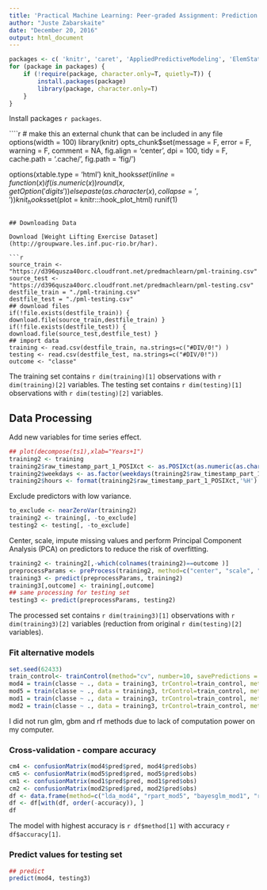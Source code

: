 ```yaml
---
title: 'Practical Machine Learning: Peer-graded Assignment: Prediction Assignment Writeup'
author: "Juste Zabarskaite"
date: "December 20, 2016"
output: html_document
---
```


```r
packages <- c( 'knitr', 'caret', 'AppliedPredictiveModeling', 'ElemStatLearn', 'pgmm', 'rpart', 'gbm', 'lubridate', 'forecast', 'e1071', 'rattle', 'rpart.plot', 'randomForest', 'RANN', 'MASS')
for (package in packages) {
    if (!require(package, character.only=T, quietly=T)) {
        install.packages(package)
        library(package, character.only=T)
    }
}
```

Install packages `r packages`.

````r
# make this an external chunk that can be included in any file
options(width = 100)
library(knitr)
opts_chunk$set(message = F, error = F, warning = F, comment = NA, fig.align = 'center', dpi = 100, tidy = F, cache.path = '.cache/', fig.path = 'fig/')

options(xtable.type = 'html')
knit_hooks$set(inline = function(x) {
  if(is.numeric(x)) {
    round(x, getOption('digits'))
  } else {
    paste(as.character(x), collapse = ', ')
  }
})
knit_hooks$set(plot = knitr:::hook_plot_html)
runif(1)
```

## Downloading Data

Download [Weight Lifting Exercise Dataset](http://groupware.les.inf.puc-rio.br/har). 

```r
source_train <- "https://d396qusza40orc.cloudfront.net/predmachlearn/pml-training.csv"
source_test <- "https://d396qusza40orc.cloudfront.net/predmachlearn/pml-testing.csv"
destfile_train = "./pml-training.csv"
destfile_test = "./pml-testing.csv"
## download files
if(!file.exists(destfile_train)) { download.file(source_train,destfile_train) }
if(!file.exists(destfile_test)) { download.file(source_test,destfile_test) }
## import data
training <- read.csv(destfile_train, na.strings=c("#DIV/0!") )
testing <- read.csv(destfile_test, na.strings=c("#DIV/0!"))
outcome <- "classe"
```

The training set contains `r dim(training)[1]` observations with `r dim(training)[2]` variables. The testing set contains `r dim(testing)[1]` observations with `r dim(testing)[2]` variables. 

## Data Processing

Add new variables for time series effect.

```r
## plot(decompose(ts1),xlab="Years+1")
training2 <- training
training2$raw_timestamp_part_1_POSIXct <- as.POSIXct(as.numeric(as.character(training$raw_timestamp_part_1)),origin="1970-01-01",tz="GMT")
training2$weekdays <- as.factor(weekdays(training2$raw_timestamp_part_1_POSIXct))
training2$hours <- format(training2$raw_timestamp_part_1_POSIXct,'%H')
```

Exclude predictors with low variance.

```r
to_exclude <- nearZeroVar(training2)
training2 <- training[, -to_exclude]
testing2 <- testing[, -to_exclude]
```

Center, scale, impute missing values and perform Principal Component Analysis (PCA) on predictors to reduce the risk of overfitting. 

```r
training2 <- training2[,-which(colnames(training2)==outcome )]
preprocessParams <- preProcess(training2, method=c("center", "scale", "pca", "knnImpute"))
training3 <- predict(preprocessParams, training2)
training3[,outcome] <- training[,outcome]
## same processing for testing set
testing3 <- predict(preprocessParams, testing2)
```

The processed set contains `r dim(training3)[1]` observations with `r dim(training3)[2]` variables (reduction from original `r dim(testing)[2]` variables).

### Fit alternative models

```r
set.seed(62433)
train_control<- trainControl(method="cv", number=10, savePredictions = TRUE, repeats=3)
mod4 = train(classe ~ ., data = training3, trControl=train_control, method = 'lda')
mod5 = train(classe ~ ., data = training3, trControl=train_control, method = 'rpart')
mod1 = train(classe ~ ., data = training3, trControl=train_control, method = 'bayesglm')
mod2 = train(classe ~ ., data = training3, trControl=train_control, method = 'rda')
```

I did not run glm, gbm and rf methods due to lack of computation power on my computer.

### Cross-validation - compare accuracy

```r
cm4 <- confusionMatrix(mod4$pred$pred, mod4$pred$obs)
cm5 <- confusionMatrix(mod5$pred$pred, mod5$pred$obs)
cm1 <- confusionMatrix(mod1$pred$pred, mod1$pred$obs)
cm2 <- confusionMatrix(mod2$pred$pred, mod2$pred$obs)
df <- data.frame(method=c("lda_mod4", "rpart_mod5", "bayesglm_mod1", "rda_mod2"), accuracy=c( cm4$overall['Accuracy'], cm5$overall['Accuracy'], cm1$overall['Accuracy'], cm2$overall['Accuracy'] ))
df <- df[with(df, order(-accuracy)), ]
df
```

The model with highest accuracy is `r df$method[1]` with accuracy `r df$accuracy[1]`.

### Predict values for testing set

```r
## predict
predict(mod4, testing3)
```